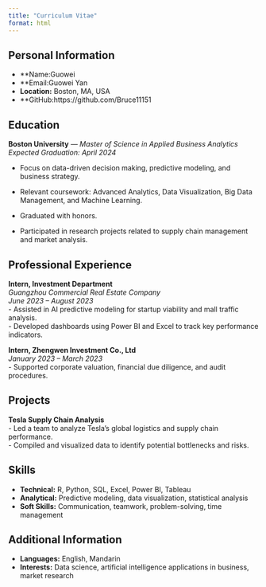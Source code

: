 ```yaml
---
title: "Curriculum Vitae"
format: html
---
```


## Personal Information

- **Name:Guowei
- **Email:Guowei Yan
- **Location:** Boston, MA, USA
- **GitHub:https://github.com/Bruce11151

## Education

**Boston University** — *Master of Science in Applied Business Analytics*  
_Expected Graduation: April 2024_  

- Focus on data-driven decision making, predictive modeling, and business strategy.  
- Relevant coursework: Advanced Analytics, Data Visualization, Big Data Management, and Machine Learning.

- Graduated with honors.  
- Participated in research projects related to supply chain management and market analysis.

## Professional Experience

**Intern, Investment Department**  
*Guangzhou Commercial Real Estate Company*  
_June 2023 – August 2023_  
- Assisted in AI predictive modeling for startup viability and mall traffic analysis.  
- Developed dashboards using Power BI and Excel to track key performance indicators.

**Intern, Zhengwen Investment Co., Ltd**  
_January 2023 – March 2023_  
- Supported corporate valuation, financial due diligence, and audit procedures.

## Projects

**Tesla Supply Chain Analysis**  
- Led a team to analyze Tesla’s global logistics and supply chain performance.  
- Compiled and visualized data to identify potential bottlenecks and risks.

## Skills

- **Technical:** R, Python, SQL, Excel, Power BI, Tableau  
- **Analytical:** Predictive modeling, data visualization, statistical analysis  
- **Soft Skills:** Communication, teamwork, problem-solving, time management

## Additional Information

- **Languages:** English, Mandarin  
- **Interests:** Data science, artificial intelligence applications in business, market research
